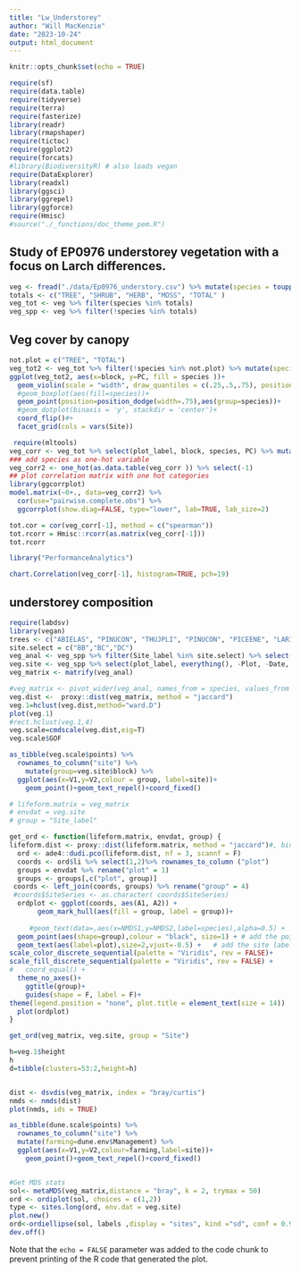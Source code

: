 ```yaml
---
title: "Lw_Understorey"
author: "Will MacKenzie"
date: "2023-10-24"
output: html_document
---
```


```r
knitr::opts_chunk$set(echo = TRUE)

require(sf)
require(data.table)
require(tidyverse)
require(terra)
require(fasterize)
library(readr)
library(rmapshaper)
require(tictoc)
require(ggplot2)
require(forcats)
#library(BiodiversityR) # also loads vegan
require(DataExplorer)
library(readxl)
library(ggsci)
library(ggrepel)
library(ggforce)
require(Hmisc)
#source("./_functions/doc_theme_pem.R")

```
## Study of EP0976 understorey vegetation with a focus on Larch differences.

```r
veg <- fread("./data/Ep0976_understory.csv") %>% mutate(species = toupper(Species)) 
totals <- c("TREE", "SHRUB", "HERB", "MOSS", "TOTAL" )
veg_tot <- veg %>% filter(species %in% totals)
veg_spp <- veg %>% filter(!species %in% totals)
```
## Veg cover by canopy
```r
not.plot = c("TREE", "TOTAL")
veg_tot2 <- veg_tot %>% filter(!species %in% not.plot) %>% mutate(species = recode(species, "MOSS" = "0Moss", "HERB" = "1Herb", "SHRUB" = "3Shrub"))
ggplot(veg_tot2, aes(x=block, y=PC, fill = species ))+
  geom_violin(scale = "width", draw_quantiles = c(.25,.5,.75), position = position_dodge(width = 0.9))+
  #geom_boxplot(aes(fill=species))+
  geom_point(position=position_dodge(width=.75),aes(group=species))+
  #geom_dotplot(binaxis = 'y', stackdir = 'center')+
  coord_flip()#+
  facet_grid(cols = vars(Site))

 require(mltools) 
veg_corr <- veg_tot %>% select(plot_label, block, species, PC) %>% mutate(block = as.factor(block)) %>% pivot_wider(id_cols = c(plot_label, block), names_from = species, values_from = PC) %>% select (-TOTAL) %>% mutate_all(~replace_na(.,0)) 
### add species as one-hot variable
veg_corr2 <- one_hot(as.data.table(veg_corr )) %>% select(-1)
## plot correlation matrix with one hot categories
library(ggcorrplot)
model.matrix(~0+., data=veg_corr2) %>% 
  cor(use="pairwise.complete.obs") %>% 
  ggcorrplot(show.diag=FALSE, type="lower", lab=TRUE, lab_size=2)

tot.cor = cor(veg_corr[-1], method = c("spearman"))
tot.rcorr = Hmisc::rcorr(as.matrix(veg_corr[-1]))
tot.rcorr

library("PerformanceAnalytics")

chart.Correlation(veg_corr[-1], histogram=TRUE, pch=19)

```



## understorey composition

```r
require(labdsv)
library(vegan)
trees <- c("ABIELAS", "PINUCON", "THUJPLI", "PINUCON", "PICEENE", "LARIOCC", "PSEUMEN", "BETUPAP", "TSUGHET")
site.select = c("BB","BC","DC")
veg_anal <- veg_spp %>% filter(Site_label %in% site.select) %>% select(plot_label, species, PC) %>% mutate(PC = as.numeric(PC)) %>% filter(!species %in% trees) %>%  drop_na()
veg.site <- veg_spp %>% select(plot_label, everything(), -Plot, -Date, -Layer, -Species, -PC, -species) %>% distinct() %>% as_tibble() %>% arrange(plot_label)
veg_matrix <- matrify(veg_anal)

#veg_matrix <- pivot_wider(veg_anal, names_from = species, values_from = PC) %>% replace_na(0)
veg.dist <-  proxy::dist(veg_matrix, method = "jaccard")
veg.1=hclust(veg.dist,method="ward.D")
plot(veg.1)
#rect.hclust(veg.1,4)
veg.scale=cmdscale(veg.dist,eig=T)
veg.scale$GOF

as_tibble(veg.scale$points) %>%
  rownames_to_column("site") %>% 
    mutate(group=veg.site$block) %>%
  ggplot(aes(x=V1,y=V2,colour = group, label=site))+
    geom_point()+geom_text_repel()+coord_fixed()
```


```r
# lifeform.matrix = veg_matrix
# envdat = veg.site 
# group = "Site_label"

get_ord <- function(lifeform.matrix, envdat, group) {
lifeform.dist <- proxy::dist(lifeform.matrix, method = "jaccard")#, binary = F
  ord <- ade4::dudi.pco(lifeform.dist, nf = 3, scannf = F)
  coords <- ord$li %>% select(1,2)%>% rownames_to_column ("plot")  
  groups = envdat %>% rename("plot" = 1)
  groups <- groups[,c("plot", group)]
 coords <- left_join(coords, groups) %>% rename("group" = 4)
 #coords$SiteSeries <- as.character( coords$SiteSeries)
  ordplot <- ggplot(coords, aes(A1, A2)) +
       geom_mark_hull(aes(fill = group, label = group))+ 
 
     #geom_text(data=,aes(x=NMDS1,y=NMDS2,label=species),alpha=0.5) +  # add the species labels
  geom_point(aes(shape=group),colour = "black", size=1) + # add the point markers,,colour=SiteSeries
  geom_text(aes(label=plot),size=2,vjust=-0.5) +   # add the site labels
scale_color_discrete_sequential(palette = "Viridis", rev = FALSE)+
scale_fill_discrete_sequential(palette = "Viridis", rev = FALSE) +
#   coord_equal() +
  theme_no_axes()+
    ggtitle(group)+
    guides(shape = F, label = F)+
theme(legend.position = "none", plot.title = element_text(size = 14))
  plot(ordplot)
}

get_ord(veg_matrix, veg.site, group = "Site")
```


```r
h=veg.1$height
h
d=tibble(clusters=53:2,height=h)


dist <- dsvdis(veg_matrix, index = "bray/curtis")
nmds <- nmds(dist)
plot(nmds, ids = TRUE)

as_tibble(dune.scale$points) %>% 
  rownames_to_column("site") %>% 
  mutate(farming=dune.env$Management) %>% 
  ggplot(aes(x=V1,y=V2,colour=farming,label=site))+
    geom_point()+geom_text_repel()+coord_fixed()


#Get MDS stats
sol<- metaMDS(veg_matrix,distance = "bray", k = 2, trymax = 50)
ord <- ordiplot(sol, choices = c(1,2))
type <- sites.long(ord, env.dat = veg.site)
plot.new()
ord<-ordiellipse(sol, labels ,display = "sites", kind ="sd", conf = 0.95, label = T)
dev.off()
```

Note that the `echo = FALSE` parameter was added to the code chunk to prevent printing of the R code that generated the plot.
